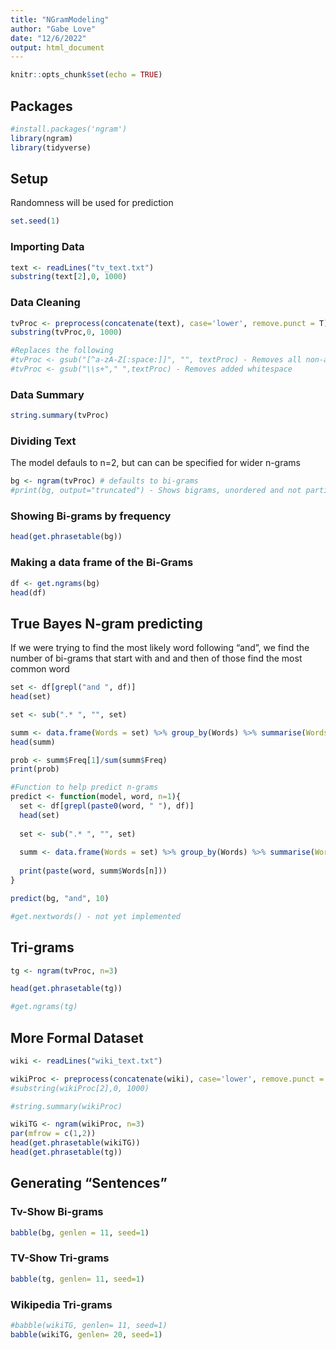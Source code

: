 ```yaml
---
title: "NGramModeling"
author: "Gabe Love"
date: "12/6/2022"
output: html_document
---
```


```r
knitr::opts_chunk$set(echo = TRUE)
```

## Packages
```r
#install.packages('ngram')
library(ngram)
library(tidyverse)
```

## Setup
Randomness will be used for prediction
```r
set.seed(1)
```

### Importing Data
```r
text <- readLines("tv_text.txt")
substring(text[2],0, 1000)
```

### Data Cleaning
```r
tvProc <- preprocess(concatenate(text), case='lower', remove.punct = T) #Does a signifigant amount of text cleaning
substring(tvProc,0, 1000)

#Replaces the following
#tvProc <- gsub("[^a-zA-Z[:space:]]", "", textProc) - Removes all non-alphabet or space characters
#tvProc <- gsub("\\s+"," ",textProc) - Removes added whitespace
```

### Data Summary
```r
string.summary(tvProc)
```

### Dividing Text
The model defauls to n=2, but can can be specified for wider n-grams
```r
bg <- ngram(tvProc) # defaults to bi-grams
#print(bg, output="truncated") - Shows bigrams, unordered and not particularly meaningful
```

### Showing Bi-grams by frequency
```r
head(get.phrasetable(bg))
```

### Making a data frame of the Bi-Grams
```r
df <- get.ngrams(bg)
head(df)
```

## True Bayes N-gram predicting
If we were trying to find the most likely word following "and", we find the number of bi-grams that start with and and then of those find the most common word
```r
set <- df[grepl("and ", df)]
head(set)

set <- sub(".* ", "", set)

summ <- data.frame(Words = set) %>% group_by(Words) %>% summarise(Words = Words, Freq = sum(n())) %>% arrange(-Freq) %>% unique #Could stop here
head(summ)

prob <- summ$Freq[1]/sum(summ$Freq)
print(prob)
```


```r
#Function to help predict n-grams
predict <- function(model, word, n=1){
  set <- df[grepl(paste0(word, " "), df)]
  head(set)
  
  set <- sub(".* ", "", set)
  
  summ <- data.frame(Words = set) %>% group_by(Words) %>% summarise(Words = Words, Freq = sum(n())) %>% arrange(-Freq) %>% unique
  
  print(paste(word, summ$Words[n]))
}

predict(bg, "and", 10)

#get.nextwords() - not yet implemented
```


## Tri-grams
```r
tg <- ngram(tvProc, n=3)

head(get.phrasetable(tg))

#get.ngrams(tg)
```

## More Formal Dataset
```r
wiki <- readLines("wiki_text.txt")

wikiProc <- preprocess(concatenate(wiki), case='lower', remove.punct = T)
#substring(wikiProc[2],0, 1000)

#string.summary(wikiProc)

wikiTG <- ngram(wikiProc, n=3)
par(mfrow = c(1,2))
head(get.phrasetable(wikiTG))
head(get.phrasetable(tg))
```

## Generating "Sentences"
### Tv-Show Bi-grams
```r
babble(bg, genlen = 11, seed=1)
```

### TV-Show Tri-grams
```r
babble(tg, genlen= 11, seed=1)
```

### Wikipedia Tri-grams
```r
#babble(wikiTG, genlen= 11, seed=1)
babble(wikiTG, genlen= 20, seed=1)
```